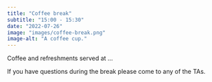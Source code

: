 ```yaml
---
title: "Coffee break"
subtitle: "15:00 - 15:30"
date: "2022-07-26"
image: "images/coffee-break.png"
image-alt: "A coffee cup."
---
```


Coffee and refreshments served at ...

If you have questions during the break please come to any of the TAs.
